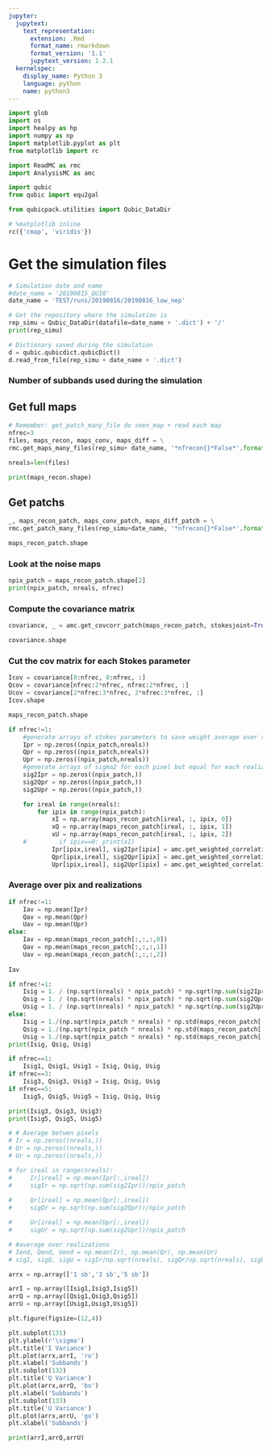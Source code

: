 ```yaml
---
jupyter:
  jupytext:
    text_representation:
      extension: .Rmd
      format_name: rmarkdown
      format_version: '1.1'
      jupytext_version: 1.2.1
  kernelspec:
    display_name: Python 3
    language: python
    name: python3
---
```


```python
import glob
import os
import healpy as hp
import numpy as np
import matplotlib.pyplot as plt
from matplotlib import rc

import ReadMC as rmc
import AnalysisMC as amc

import qubic
from qubic import equ2gal

from qubicpack.utilities import Qubic_DataDir

# %matplotlib inline
rc({'cmap', 'viridis'})

```

# Get the simulation files

```python
# Simulation date and name
#date_name = '20190815_QU10'
date_name = 'TEST/runs/20190816/20190816_low_nep'

# Get the repository where the simulation is
rep_simu = Qubic_DataDir(datafile=date_name + '.dict') + '/'
print(rep_simu)

# Dictionary saved during the simulation
d = qubic.qubicdict.qubicDict()
d.read_from_file(rep_simu + date_name + '.dict')
```

### Number of subbands used during the simulation


## Get full maps

```python
# Remember: get_patch_many_file do seen_map + read each map
nfrec=3
files, maps_recon, maps_conv, maps_diff = \
rmc.get_maps_many_files(rep_simu+ date_name, '*nfrecon{}*False*'.format(nfrec))

nreals=len(files)
```

```python
print(maps_recon.shape)
```

## Get patchs

```python
_, maps_recon_patch, maps_conv_patch, maps_diff_patch = \
rmc.get_patch_many_files(rep_simu+date_name, '*nfrecon{}*False*'.format(nfrec))

```

```python
maps_recon_patch.shape
```

### Look at the noise maps

```python
npix_patch = maps_recon_patch.shape[2]
print(npix_patch, nreals, nfrec)
```

### Compute the covariance matrix

```python
covariance, _ = amc.get_covcorr_patch(maps_recon_patch, stokesjoint=True)
```

```python
covariance.shape
```

### Cut the cov matrix for each Stokes parameter

```python
Icov = covariance[0:nfrec, 0:nfrec, :]
Qcov = covariance[nfrec:2*nfrec, nfrec:2*nfrec, :]
Ucov = covariance[2*nfrec:3*nfrec, 2*nfrec:3*nfrec, :]
Icov.shape
```

```python
maps_recon_patch.shape
```

```python
if nfrec!=1:
    #generate arrays of stokes parameters to save weight average over sub-bands
    Ipr = np.zeros((npix_patch,nreals))
    Qpr = np.zeros((npix_patch,nreals))
    Upr = np.zeros((npix_patch,nreals))
    #generate arrays of sigma2 for each pixel but equal for each realization
    sig2Ipr = np.zeros((npix_patch,))
    sig2Qpr = np.zeros((npix_patch,))
    sig2Upr = np.zeros((npix_patch,))

    for ireal in range(nreals):
        for ipix in range(npix_patch):
            xI = np.array(maps_recon_patch[ireal, :, ipix, 0])
            xQ = np.array(maps_recon_patch[ireal, :, ipix, 1])
            xU = np.array(maps_recon_patch[ireal, :, ipix, 2])
    #         if ipix==0: print(xI)
            Ipr[ipix,ireal], sig2Ipr[ipix] = amc.get_weighted_correlation_average(xI, Icov[:, :, ipix])
            Qpr[ipix,ireal], sig2Qpr[ipix] = amc.get_weighted_correlation_average(xQ, Qcov[:, :, ipix])        
            Upr[ipix,ireal], sig2Upr[ipix] = amc.get_weighted_correlation_average(xU, Ucov[:, :, ipix]) 
```

### Average over pix and realizations

```python
if nfrec!=1:
    Iav = np.mean(Ipr)
    Qav = np.mean(Qpr)
    Uav = np.mean(Upr)
else:
    Iav = np.mean(maps_recon_patch[:,:,:,0])
    Qav = np.mean(maps_recon_patch[:,:,:,1])
    Uav = np.mean(maps_recon_patch[:,:,:,2])
    
Iav
```

```python
if nfrec!=1:
    Isig = 1. / (np.sqrt(nreals) * npix_patch) * np.sqrt(np.sum(sig2Ipr)) 
    Qsig = 1. / (np.sqrt(nreals) * npix_patch) * np.sqrt(np.sum(sig2Qpr))
    Usig = 1. / (np.sqrt(nreals) * npix_patch) * np.sqrt(np.sum(sig2Upr))
else:
    Isig = 1./(np.sqrt(npix_patch * nreals) * np.std(maps_recon_patch[:,:,:,0]))
    Qsig = 1./(np.sqrt(npix_patch * nreals) * np.std(maps_recon_patch[:,:,:,1]))
    Usig = 1./(np.sqrt(npix_patch * nreals) * np.std(maps_recon_patch[:,:,:,2]))
print(Isig, Qsig, Usig)
```

```python
if nfrec==1:
    Isig1, Qsig1, Usig1 = Isig, Qsig, Usig
if nfrec==3:
    Isig3, Qsig3, Usig3 = Isig, Qsig, Usig
if nfrec==5:
    Isig5, Qsig5, Usig5 = Isig, Qsig, Usig

print(Isig3, Qsig3, Usig3)
print(Isig5, Qsig5, Usig5)
```

```python
# # Average betwen pixels
# Ir = np.zeros((nreals,))
# Qr = np.zeros((nreals,))
# Ur = np.zeros((nreals,))

# for ireal in range(nreals):
#     Ir[ireal] = np.mean(Ipr[:,ireal])
#     sigIr = np.sqrt(np.sum(sig2Ipr))/npix_patch
    
#     Qr[ireal] = np.mean(Qpr[:,ireal])
#     sigQr = np.sqrt(np.sum(sig2Qpr))/npix_patch

#     Ur[ireal] = np.mean(Upr[:,ireal])
#     sigUr = np.sqrt(np.sum(sig2Upr))/npix_patch
```

```python
# #average over realizations
# Iend, Qend, Uend = np.mean(Ir), np.mean(Qr), np.mean(Ur)
# sigI, sigQ, sigU = sigIr/np.sqrt(nreals), sigQr/np.sqrt(nreals), sigUr/np.sqrt(nreals)
```

```python
arrx = np.array(['1 sb','3 sb','5 sb'])

arrI = np.array([Isig1,Isig3,Isig5])
arrQ = np.array([Qsig1,Qsig3,Qsig5])
arrU = np.array([Usig1,Usig3,Usig5])

plt.figure(figsize=(12,4))

plt.subplot(131)
plt.ylabel(r'\sigma')
plt.title('I Variance')
plt.plot(arrx,arrI, 'ro')
plt.xlabel('Subbands')
plt.subplot(132)
plt.title('Q Variance')
plt.plot(arrx,arrQ, 'bo')
plt.xlabel('Subbands')
plt.subplot(133)
plt.title('U Variance')
plt.plot(arrx,arrU, 'go')
plt.xlabel('Subbands')


```

```python

print(arrI,arrQ,arrU)
```

```python

```
